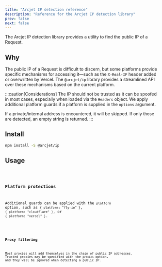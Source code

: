 ```yaml
---
title: "Arcjet IP detection reference"
description: "Reference for the Arcjet IP detection library"
prev: false
next: false
---
```



The Arcjet IP detection library provides a utility to find the public IP of a
Request.

<WhatAreArcjetUtilities />

## Why

The public IP of a Request is difficult to discern, but some platforms provide
specific mechanisms for accessing it—such as the `X-Real-IP` header added or
overwritten by Vercel. The `@arcjet/ip` library provides a streamlined API over
these mechanisms based on the current platform.

:::caution[Considerations]
The IP should not be trusted as it can be spoofed in most cases, especially when
loaded via the `Headers` object. We apply additional platform guards if a
platform is supplied in the `options` argument.

If a private/internal address is encountered, it will be skipped. If only those
are detected, an empty string is returned.
:::

## Install

```sh
npm install -S @arcjet/ip
```

## Usage


<Code code={IpUsage} lang="ts" />

### Platform protections

Additional guards can be applied with the `platform` option, such as
`{ platform: "fly-io" }`, `{ platform: "cloudflare" }`, or
`{ platform: "vercel" }`.


<Code code={IpPlatform} lang="ts" />

### Proxy filtering

Most proxies will add themselves in the chain of public IP addresses. Trusted
proxies may be specified with the `proxies` option, and they will be
ignored when detecting a public IP.


<Code code={IpProxies} lang="ts" />

<Comments />
